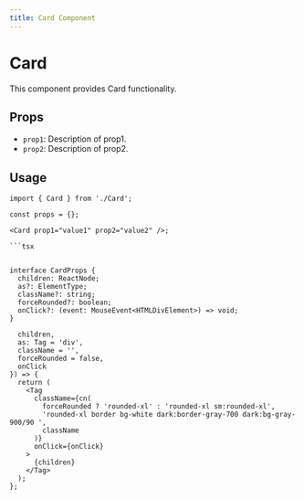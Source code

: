 ```yaml
---
title: Card Component
---
```


# Card

This component provides Card functionality.

## Props

- `prop1`: Description of prop1.
- `prop2`: Description of prop2.

## Usage

```tsx
import { Card } from './Card';

const props = {};

<Card prop1="value1" prop2="value2" />;

```tsx


interface CardProps {
  children: ReactNode;
  as?: ElementType;
  className?: string;
  forceRounded?: boolean;
  onClick?: (event: MouseEvent<HTMLDivElement>) => void;
}

  children,
  as: Tag = 'div',
  className = '',
  forceRounded = false,
  onClick
}) => {
  return (
    <Tag
      className={cn(
        forceRounded ? 'rounded-xl' : 'rounded-xl sm:rounded-xl',
        'rounded-xl border bg-white dark:border-gray-700 dark:bg-gray-900/90 ',
        className
      )}
      onClick={onClick}
    >
      {children}
    </Tag>
  );
};

```